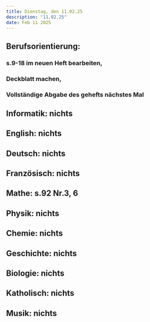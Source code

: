 ```yaml
---
title: Dienstag, den 11.02.25
description: "11.02.25"
date: Feb 11 2025
---
```

## Berufsorientierung: 
###    s.9-18 im neuen Heft bearbeiten,
###    Deckblatt machen, 
###    Vollständige Abgabe des gehefts nächstes Mal
## Informatik: nichts
## English: nichts
## Deutsch: nichts
## Französisch: nichts
## Mathe: s.92 Nr.3, 6
## Physik: nichts
## Chemie: nichts
## Geschichte: nichts
## Biologie: nichts
## Katholisch: nichts
## Musik: nichts